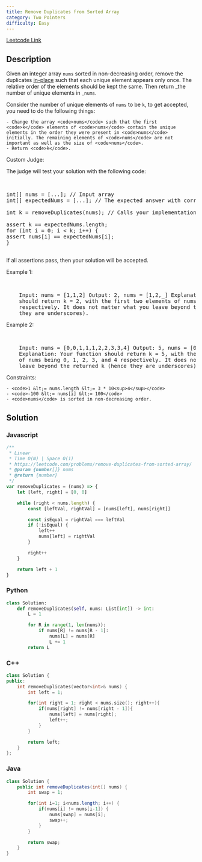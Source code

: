 ```yaml
---
title: Remove Duplicates from Sorted Array
category: Two Pointers
difficulty: Easy
---
```


<Callout>

[Leetcode Link](https://leetcode.com/problems/remove-duplicates-from-sorted-array)

</Callout>

## Description

Given an integer array <code>nums</code> sorted in non-decreasing order, remove the duplicates <a href="https://en.wikipedia.org/wiki/In-place_algorithm" target="_blank">in-place</a> such that each unique element appears only once. The relative order of the elements should be kept the same. Then return _the number of unique elements in _<code>nums</code>.

Consider the number of unique elements of <code>nums</code> to be <code>k</code>, to get accepted, you need to do the following things:

    - Change the array <code>nums</code> such that the first <code>k</code> elements of <code>nums</code> contain the unique elements in the order they were present in <code>nums</code> initially. The remaining elements of <code>nums</code> are not important as well as the size of <code>nums</code>.
    - Return <code>k</code>.

Custom Judge:

The judge will test your solution with the following code:

<br />

<pre className="overflow-x-auto">
int[] nums = [...]; // Input array
int[] expectedNums = [...]; // The expected answer with correct length

int k = removeDuplicates(nums); // Calls your implementation

assert k == expectedNums.length;
for (int i = 0; i &lt; k; i++) {
assert nums[i] == expectedNums[i];
}

</pre>

If all assertions pass, then your solution will be accepted.

Example 1:

<br />
<pre className="overflow-x-auto">
	Input: nums = [1,1,2] Output: 2, nums = [1,2,_] Explanation: Your function
	should return k = 2, with the first two elements of nums being 1 and 2
	respectively. It does not matter what you leave beyond the returned k (hence
	they are underscores).
</pre>

Example 2:

<br />
<pre className="overflow-x-auto">
	Input: nums = [0,0,1,1,1,2,2,3,3,4] Output: 5, nums = [0,1,2,3,4,_,_,_,_,_]
	Explanation: Your function should return k = 5, with the first five elements
	of nums being 0, 1, 2, 3, and 4 respectively. It does not matter what you
	leave beyond the returned k (hence they are underscores).
</pre>

Constraints:

    - <code>1 &lt;= nums.length &lt;= 3 * 10<sup>4</sup></code>
    - <code>-100 &lt;= nums[i] &lt;= 100</code>
    - <code>nums</code> is sorted in non-decreasing order.

## Solution

### Javascript

```javascript
/**
 * Linear
 * Time O(N) | Space O(1)
 * https://leetcode.com/problems/remove-duplicates-from-sorted-array/
 * @param {number[]} nums
 * @return {number}
 */
var removeDuplicates = (nums) => {
	let [left, right] = [0, 0]

	while (right < nums.length) {
		const [leftVal, rightVal] = [nums[left], nums[right]]

		const isEqual = rightVal === leftVal
		if (!isEqual) {
			left++
			nums[left] = rightVal
		}

		right++
	}

	return left + 1
}
```

### Python

```python
class Solution:
    def removeDuplicates(self, nums: List[int]) -> int:
        L = 1

        for R in range(1, len(nums)):
            if nums[R] != nums[R - 1]:
                nums[L] = nums[R]
                L += 1
        return L

```

### C++

```cpp
class Solution {
public:
    int removeDuplicates(vector<int>& nums) {
        int left = 1;

        for(int right = 1; right < nums.size(); right++){
            if(nums[right] != nums[right - 1]){
                nums[left] = nums[right];
                left++;
            }
        }

        return left;
    }
};

```

### Java

```java
class Solution {
    public int removeDuplicates(int[] nums) {
        int swap = 1;

        for(int i=1; i<nums.length; i++) {
            if(nums[i] != nums[i-1]) {
                nums[swap] = nums[i];
                swap++;
            }
        }

        return swap;
    }
}
```
